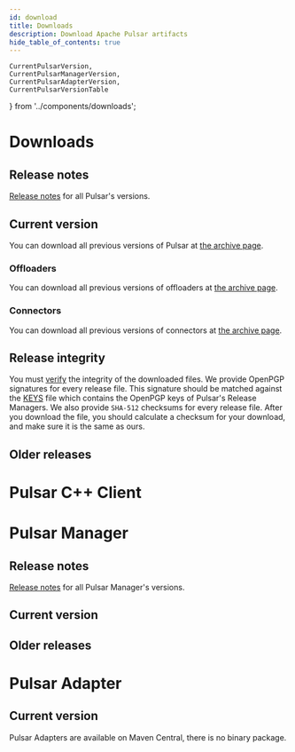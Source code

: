 ```yaml
---
id: download
title: Downloads
description: Download Apache Pulsar artifacts
hide_table_of_contents: true
---
```


    CurrentPulsarVersion,
    CurrentPulsarManagerVersion,
    CurrentPulsarAdapterVersion,
    CurrentPulsarVersionTable
} from '../components/downloads';

# Downloads

## Release notes

[Release notes](pathname:///release-notes) for all Pulsar's versions.

## Current version <CurrentPulsarVersion/>

You can download all previous versions of Pulsar at [the archive page](https://archive.apache.org/dist/pulsar/).

<CurrentPulsarVersionTable/>

### Offloaders

You can download all previous versions of offloaders at [the archive page](https://archive.apache.org/dist/pulsar/).

### Connectors

You can download all previous versions of connectors at [the archive page](https://archive.apache.org/dist/pulsar/).

## Release integrity

You must [verify](https://www.apache.org/info/verification.html) the integrity of the downloaded files. We provide OpenPGP signatures for every release file. This signature should be matched against the [KEYS](https://downloads.apache.org/pulsar/KEYS) file which contains the OpenPGP keys of Pulsar's Release Managers. We also provide `SHA-512` checksums for every release file. After you download the file, you should calculate a checksum for your download, and make sure it is the same as ours.

## Older releases

# Pulsar C++ Client

# Pulsar Manager

## Release notes

[Release notes](pathname:///pulsar-manager-release-notes) for all Pulsar Manager's versions.

## Current version <CurrentPulsarManagerVersion/>

## Older releases

# Pulsar Adapter

## Current version <CurrentPulsarAdapterVersion/>

Pulsar Adapters are available on Maven Central, there is no binary package.


